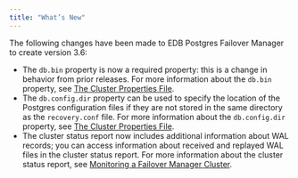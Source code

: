 ```yaml
---
title: "What’s New"
---
```


<div id="whats_new" class="registered_link"></div>

The following changes have been made to EDB Postgres Failover Manager to create version 3.6:

-   The `db.bin` property is now a required property: this is a change in behavior from prior releases. For more information about the `db.bin` property, see [The Cluster Properties File](04_configuring_efm/01_cluster_properties/#cluster_properties).
-   The `db.config.dir` property can be used to specify the location of the Postgres configuration files if they are not stored in the same directory as the `recovery.conf` file. For more information about the `db.config.dir` property, see [The Cluster Properties File](04_configuring_efm/01_cluster_properties/#cluster_properties).
-   The cluster status report now includes additional information about WAL records; you can access information about received and replayed WAL files in the cluster status report. For more information about the cluster status report, see [Monitoring a Failover Manager Cluster](06_monitoring_efm_cluster/#monitoring_efm_cluster).

